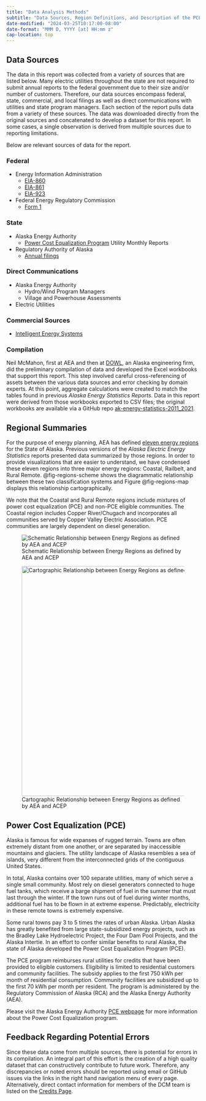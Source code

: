 ```yaml
---
title: "Data Analysis Methods"
subtitle: "Data Sources, Region Definitions, and Description of the PCE Program"
date-modified: "2024-03-25T10:17:00-08:00"
date-format: "MMM D, YYYY [at] HH:mm z"
cap-location: top
---
```




## Data Sources
The data in this report was collected from a variety of sources that are listed below. Many electric utilities throughout the state are not required to submit annual reports to the federal government due to their size and/or number of customers. Therefore, our data sources encompass federal, state, commercial, and local filings as well as direct communications with utilities and state program managers. Each section of the report pulls data from a variety of these sources. The data was downloaded directly from the original sources and concatenated to develop a dataset for this report. In some cases, a single observation is derived from multiple sources due to reporting limitations. 

Below are relevant sources of data for the report.

### Federal
- Energy Information Administration 
	- [EIA-860](https://www.eia.gov/electricity/data/eia860/)
	- [EIA-861](https://www.eia.gov/electricity/data/eia861/)
	- [EIA-923](https://www.eia.gov/electricity/data/eia923/)
- Federal Energy Regulatory Commission
	- [Form 1](https://www.ferc.gov/general-information-0/electric-industry-forms/form-1-electric-utility-annual-report)

### State
- Alaska Energy Authority
	- [Power Cost Equalization Program](https://www.akenergyauthority.org/What-We-Do/Power-Cost-Equalization) Utility Monthly Reports
- Regulatory Authority of Alaska
	- [Annual filings](https://rca.alaska.gov/RCAWeb/RCALibrary/RCAReports.aspx)

### Direct Communications
- Alaska Energy Authority
  - Hydro/Wind Program Managers
  - Village and Powerhouse Assessments
- Electric Utilities

### Commercial Sources
- [Intelligent Energy Systems](https://www.iesconnect.net)


### Compilation

Neil McMahon, first at AEA and then at [DOWL](https://www.dowl.com/), an Alaska engineering firm, did the preliminary compilation of data and developed the Excel workbooks that support this report. This step involved careful cross-referencing of assets between the various data sources and error checking by domain experts. At this point, aggregate calculations were created to match the tables found in previous _Alaska Energy Statistics Reports_. Data in this report were derived from those workbooks exported to CSV files; the original workbooks are available via a GitHub repo [ak-energy-statistics-2011_2021](https://acep-uaf.github.io/ak-energy-statistics-2011_2021/).



## Regional Summaries

For the purpose of energy planning, AEA has defined [eleven energy regions](https://dcra-cdo-dcced.opendata.arcgis.com/datasets/edb3e790ea4b40579f29e925afc061c5_0/explore?showTable=true) for the State of Alaska. Previous versions of the _Alaska Electric Energy Statistics_ reports presented data summarized by those regions. In order to provide visualizations that are easier to understand, we have condensed these eleven regions into three major energy regions: Coastal, Railbelt, and Rural Remote. @fig-regions-scheme shows the diagrammatic relationship between these two classification systems and Figure @fig-regions-map displays this relationship cartographically.

We note that the Coastal and Rural Remote regions include mixtures of power cost equalization (PCE) and non-PCE eligible communities. The Coastal region includes Copper River/Chugach and incorporates all communities served by Copper Valley Electric Association. PCE communities are largely dependent on diesel generation. 

![Schematic Relationship between Energy Regions as defined by AEA and ACEP](images/AEA_ACEP_regions.png){#fig-regions-scheme}

![Cartographic Relationship between Energy Regions as defined by AEA and ACEP](images/AEA_ACEP_regions_map.png){width=600 #fig-regions-map}


## Power Cost Equalization (PCE)

Alaska is famous for wide expanses of rugged terrain. Towns are often extremely distant from one another, or are separated by inaccessible mountains and glaciers. The utility landscape of Alaska resembles a sea of islands, very different from the interconnected grids of the contiguous United States. 

In total, Alaska contains over 100 separate utilities, many of which serve a single small community. Most rely on diesel generators connected to huge fuel tanks, which receive a barge shipment of fuel in the summer that must last through the winter. If the town runs out of fuel during winter months, additional fuel has to be flown in at extreme expense. Predictably, electricity in these remote towns is extremely expensive. 

Some rural towns pay 3 to 5 times the rates of urban Alaska. Urban Alaska has greatly benefited from large state-subsidized energy projects, such as the Bradley Lake Hydroelectric Project, the Four Dam Pool Projects, and the Alaska Intertie. In an effort to confer similar benefits to rural Alaska, the state of Alaska developed the Power Cost Equalization Program (PCE).

The PCE program reimburses rural utilities for credits that have been provided to eligible customers. Eligibility is limited to residential customers and community facilities. The subsidy applies to the first 750 kWh per month of residential consumption. Community facilities are subsidized up to the first 70 kWh per month per resident. The program is administered by the Regulatory Commission of Alaska (RCA) and the Alaska Energy Authority (AEA).  

Please visit the Alaska Energy Authority  [PCE webpage](https://www.akenergyauthority.org/What-We-Do/Power-Cost-Equalization) for more information about the Power Cost Equalization program.


## Feedback Regarding Potential Errors

Since these data come from multiple sources, there is potential for errors in its compilation. An integral part of this effort is the creation of a high quality dataset that can constructively contribute to future work. Therefore, any discrepancies or noted errors should be reported using email or GitHub issues via the links in the right hand navigation menu of every page. Alternatively, direct contact information for members of the DCM team is listed on the [Credits Page](credits.qmd).
